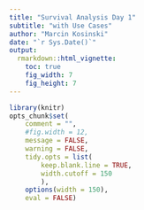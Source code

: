 ```yaml
---
title: "Survival Analysis Day 1"
subtitle: "with Use Cases"
author: "Marcin Kosinski"
date: "`r Sys.Date()`"
output: 
  rmarkdown::html_vignette:
    toc: true
    fig_width: 7
    fig_height: 7
---
```


```r
library(knitr)
opts_chunk$set(
	comment = "",
	#fig.width = 12, 
	message = FALSE,
	warning = FALSE,
	tidy.opts = list(
		keep.blank.line = TRUE,
		width.cutoff = 150
		),
	options(width = 150),
	eval = FALSE)
```
